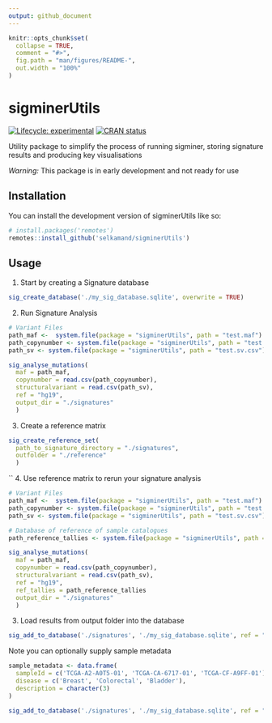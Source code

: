 ```yaml
---
output: github_document
---
```


<!-- README.md is generated from README.Rmd. Please edit that file -->

```r
knitr::opts_chunk$set(
  collapse = TRUE,
  comment = "#>",
  fig.path = "man/figures/README-",
  out.width = "100%"
)
```

# sigminerUtils

<!-- badges: start -->
[![Lifecycle: experimental](https://img.shields.io/badge/lifecycle-experimental-orange.svg)](https://lifecycle.r-lib.org/articles/stages.html#experimental)
[![CRAN status](https://www.r-pkg.org/badges/version/sigminerUtils)](https://CRAN.R-project.org/package=sigminerUtils)
<!-- badges: end -->


Utility package to simplify the process of running sigminer, storing signature results and producing key visualisations

*Warning:* This package is in early development and not ready for use


## Installation

You can install the development version of sigminerUtils like so:

``` r
# install.packages('remotes')
remotes::install_github('selkamand/sigminerUtils')
```

## Usage

1. Start by creating a Signature database

```r
sig_create_database('./my_sig_database.sqlite', overwrite = TRUE)
```


2. Run Signature Analysis

```r
# Variant Files
path_maf <-  system.file(package = "sigminerUtils", path = "test.maf") 
path_copynumber <- system.file(package = "sigminerUtils", path = "test.copynumber.csv") 
path_sv <- system.file(package = "sigminerUtils", path = "test.sv.csv") 

sig_analyse_mutations(
  maf = path_maf, 
  copynumber = read.csv(path_copynumber),
  structuralvariant = read.csv(path_sv),
  ref = "hg19", 
  output_dir = "./signatures"
  )
```

3. Create a reference matrix

```r
sig_create_reference_set(
  path_to_signature_directory = "./signatures",
  outfolder = "./reference"
  )
```


``
4. Use reference matrix to rerun your signature analysis
```r
# Variant Files
path_maf <-  system.file(package = "sigminerUtils", path = "test.maf") 
path_copynumber <- system.file(package = "sigminerUtils", path = "test.copynumber.csv") 
path_sv <- system.file(package = "sigminerUtils", path = "test.sv.csv") 

# Database of reference of sample catalogues
path_reference_tallies <- system.file(package = "sigminerUtils", path = "reference/refmatrix.tally.parquet")

sig_analyse_mutations(
  maf = path_maf, 
  copynumber = read.csv(path_copynumber),
  structuralvariant = read.csv(path_sv),
  ref = "hg19", 
  ref_tallies = path_reference_tallies
  output_dir = "./signatures"
  )

```


3. Load results from output folder into the database

```r
sig_add_to_database('./signatures', './my_sig_database.sqlite', ref = "hg19")
```
Note you can optionally supply sample metadata

```r
sample_metadata <- data.frame(
  sampleId = c('TCGA-A2-A0T5-01', 'TCGA-CA-6717-01', 'TCGA-CF-A9FF-01'),
  disease = c('Breast', 'Colorectal', 'Bladder'),
  description = character(3)
)

sig_add_to_database('./signatures', './my_sig_database.sqlite', ref = "hg19", metadata = sample_metadata)
```


